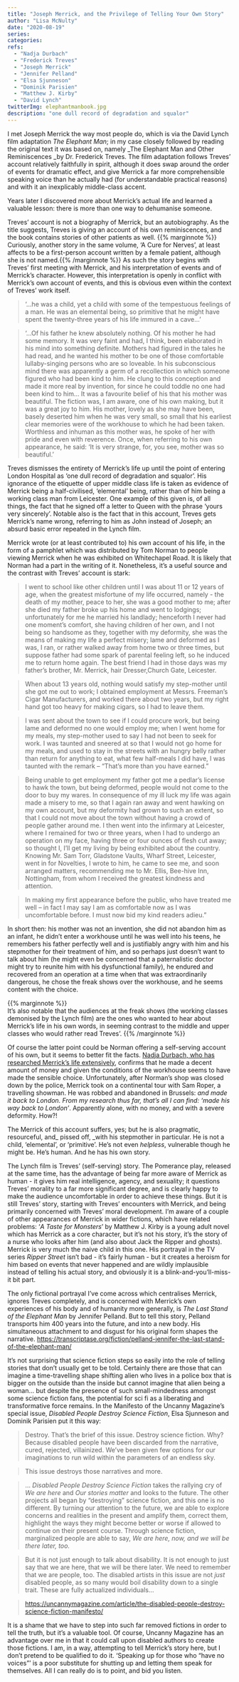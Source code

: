 ```yaml
---
title: "Joseph Merrick, and the Privilege of Telling Your Own Story"
author: "Lisa McNulty"
date: "2020-08-19"
series:
categories: 
refs:
  - "Nadja Durbach"
  - "Frederick Treves"
  - "Joseph Merrick"
  - "Jennifer Pelland"
  - "Elsa Sjunneson"
  - "Dominik Parisien"
  - "Matthew J. Kirby"
  - "David Lynch"
twitterImg: elephantmanbook.jpg
description: "one dull record of degradation and squalor"
---
```




I met Joseph Merrick the way most people do, which is via the David Lynch film adaptation _The Elephant Man_; in my case closely followed by reading the original text it was based on, namely _The Elephant Man and Other Reminiscences _by Dr. Frederick Treves. The film adaptation follows Treves’ account relatively faithfully in spirit, although it does swap around the order of events for dramatic effect, and give Merrick a far more comprehensible speaking voice than he actually had (for understandable practical reasons) and with it an inexplicably middle-class accent. 

Years later I discovered more about Merrick’s actual life and learned a valuable lesson: there is more than one way to dehumanise someone. 

Treves’ account is not a biography of Merrick, but an autobiography. As the title suggests, Treves is giving an account of his own reminiscences, and the book contains stories of other patients as well. {{% marginnote %}} Curiously, another story in the same volume, ‘A Cure for Nerves’, at least affects to be a first-person account written by a female patient, although she is not named.{{% /marginnote %}} As such the story begins with Treves’ first meeting with Merrick, and his interpretation of events and of Merrick’s character. However, this interpretation is openly in conflict with Merrick’s own account of events, and this is obvious even within the context of Treves’ work itself. 


 >   ‘...he was a child, yet a child with some of the tempestuous feelings of a man. He was an elemental being, so primitive that he might have spent the twenty-three years of his life immured in a cave...’ 


>    ‘...Of his father he knew absolutely nothing. Of his mother he had some memory. It was very faint and had, I think, been elaborated in his mind into something definite. Mothers had figured in the tales he had read, and he wanted his mother to be one of those comfortable lullaby-singing persons who are so loveable. In his subconscious mind there was apparently a germ of a recollection in which someone figured who had been kind to him. He clung to this conception and made it more real by invention, for since he could toddle no one had been kind to him... It was a favourite belief of his that his mother was beautiful. The fiction was, I am aware, one of his own making, but it was a great joy to him. His mother, lovely as she may have been, basely deserted him when he was very small, so small that his earliest clear memories were of the workhouse to which he had been taken. Worthless and inhuman as this mother was, he spoke of her with pride and even with reverence. Once, when referring to his own appearance, he said: ‘It is very strange, for, you see, mother was so beautiful.’

Treves dismisses the entirety of Merrick’s life up until the point of entering London Hospital as ‘one dull record of degradation and squalor’. His ignorance of the etiquette of upper middle class life is taken as evidence of Merrick being a half-civilised, ‘elemental’ being, rather than of him being a working class man from Leicester. One example of this given is, of all things, the fact that he signed off a letter to Queen with the phrase ‘yours very sincerely’. Notable also is the fact that in this account, Treves gets Merrick’s name wrong, referring to him as John instead of Joseph; an absurd basic error repeated in the Lynch film. 

Merrick wrote (or at least contributed to) his own account of his life, in the form of a pamphlet which was  distributed by Tom Norman to people viewing Merrick when he was exhibited on Whitechapel Road. It is likely that Norman had a part in the writing of it. Nonetheless, it’s a useful source and the contrast with Treves’ account is stark: 


>I went to school like other children until I was about 11 or 12 years of age, when the greatest misfortune of my life occurred, namely - the death of my mother, peace to her, she was a good mother to me; after she died my father broke up his home and went to lodgings; unfortunately for me he married his landlady; henceforth I never had one moment's comfort, she having children of her own, and I not being so handsome as they, together with my deformity, she was the means of making my life a perfect misery; lame and deformed as I was, I ran, or rather walked away from home two or three times, but suppose father had some spark of parental feeling left, so he induced me to return home again. The best friend I had in those days was my father's brother, Mr. Merrick, hair Dresser,Church Gate, Leicester.


>When about 13 years old, nothing would satisfy my step-mother until she got me out to work; I obtained employment at Messrs. Freeman's Cigar Manufacturers, and worked there about two years, but my right hand got too heavy for making cigars, so I had to leave them.


>I was sent about the town to see if I could procure work, but being lame and deformed no one would employ me; when I went home for my meals, my step-mother used to say I had not been to seek for work. I was taunted and sneered at so that I would not go home for my meals, and used to stay in the streets with an hungry belly rather than return for anything to eat, what few half-meals I did have, I was taunted with the remark -- "That's more than you have earned."


>Being unable to get employment my father got me a pedlar's license to hawk the town, but being deformed, people would not come to the door to buy my wares. In consequence of my ill luck my life was again made a misery to me, so that I again ran away and went hawking on my own account, but my deformity had grown to such an extent, so that I could not move about the town without having a crowd of people gather around me. I then went into the infirmary at Leicester, where I remained for two or three years, when I had to undergo an operation on my face, having three or four ounces of flesh cut away; so thought I, I'll get my living by being exhibited about the country. Knowing Mr. Sam Torr, Gladstone Vaults, Wharf Street, Leicester, went in for Novelties, I wrote to him, he came to see me, and soon arranged matters, recommending me to Mr. Ellis, Bee-hive Inn, Nottingham, from whom I received the greatest kindness and attention.


>In making my first appearance before the public, who have treated me well -- in fact I may say I am as comfortable now as I was uncomfortable before. I must now bid my kind readers adieu."

In short then: his mother was not an invention, she did not abandon him as an infant, he didn’t enter a workhouse until he was well into his teens, he remembers his father perfectly well and is justifiably angry with him and his stepmother for their treatment of him, and so perhaps just doesn’t want to talk about him (he might even be concerned that a paternalistic doctor might try to reunite him with his dysfunctional family), he endured and recovered from an operation at a time when that was extraordinarily dangerous, he chose the freak shows over the workhouse, and he seems content with the choice. 

{{% marginnote %}}   
It’s also notable that the audiences at the freak shows (the working classes demonised by the Lynch film) are the ones who wanted to hear about Merrick’s life in his own words, in seeming contrast to the middle and upper classes who would rather read Treves’. {{% /marginnote %}}

Of course the latter point could be Norman offering a self-serving account of his own, but it seems to better fit the facts. [Nadja Durbach, who has researched Merrick’s life extensively,](https://publicdomainreview.org/essay/re-examining-the-elephant-man) confirms that he made a decent amount of money and given the conditions of the workhouse seems to have made the sensible choice. Unfortunately, after Norman’s shop was closed down by the police, Merrick took on a continental tour with Sam Roper, a travelling showman. He was robbed and abandoned in Brussels: _and made it back to London. _From my research thus far, that’s all I can find: _‘made his way back to London’_. Apparently alone, with no money, and with a severe deformity. How?! 

The Merrick of this account suffers, yes; but he is also pragmatic, resourceful, and_ pissed off, _with his stepmother in particular. He is not a child, ‘elemental’, or ‘primitive’.  He’s not even _helpless_, vulnerable though he might be. He’s human. And he has his own story. 

The Lynch film is Treves’ (self-serving) story. The Pomerance play, released at the same time, has the advantage of being far more aware of Merrick as human - it gives him real intelligence, agency, and sexuality; it questions Treves’ morality to a far more significant degree, and is clearly happy to make the audience uncomfortable in order to achieve these things. But it is still Treves’ story, starting with Treves’ encounters with Merrick, and being primarily concerned with Treves’ moral development. I’m aware of a couple of other appearances of Merrick in wider fictions, which have related problems: ‘_A Taste for Monsters_’ by Matthew J. Kirby is a young adult novel which has Merrick as a core character, but it's not his story, it’s the story of a nurse who looks after him (and also about Jack the Ripper and ghosts). Merrick is very much the naive child in this one. His portrayal in the TV series _Ripper Street_ isn’t bad - it’s fairly human - but it creates a heroism for him based on events that never happened and are wildly implausible instead of telling his actual story, and obviously it is a blink-and-you’ll-miss-it bit part. 

The only fictional portrayal I’ve come across which centralises Merrick, ignores Treves completely, and is concerned with Merrick’s own experiences of his body and of humanity more generally, is _The Last Stand of the Elephant Man_ by Jennifer Pelland. But to tell this story, Pelland transports him 400 years into the future, and into a new body. His simultaneous attachment to and disgust for his original form shapes the narrative. [https://transcriptase.org/fiction/pelland-jennifer-the-last-stand-of-the-elephant-man/](https://transcriptase.org/fiction/pelland-jennifer-the-last-stand-of-the-elephant-man/)

It’s not surprising that science fiction steps so easily into the role of telling stories that don’t usually get to be told. Certainly there are those that can imagine a time-travelling shape shifting alien who lives in a police box that is bigger on the outside than the inside but cannot imagine that alien being a woman... but despite the presence of such small-mindedness amongst some science fiction fans, the potential for sci fi as a liberating and transformative force remains.  In the Manifesto of the Uncanny Magazine’s special issue, _Disabled People Destroy Science Fiction_, Elsa Sjunneson and Dominik Parisien put it this way: 


>Destroy. That’s the brief of this issue. Destroy science fiction. Why? Because disabled people have been discarded from the narrative, cured, rejected, villainized. We’ve been given few options for our imaginations to run wild within the parameters of an endless sky.


>This issue destroys those narratives and more.


>    ... _Disabled People Destroy Science Fiction_ takes the rallying cry of _We are here_ and _Our stories matter_ and looks to the future. The other projects all began by “destroying” science fiction, and this one is no different. By turning our attention to the future, we are able to explore concerns and realities in the present and amplify them, correct them, highlight the ways they might become better or worse if allowed to continue on their present course. Through science fiction, marginalized people are able to say, _We are here, now, and we will be there later, too._


>    But it is not just enough to talk about disability. It is not enough to just say that we are here, that we will be there later. We need to remember that we are people, too.  The disabled artists in this issue are not _just_ disabled people, as so many would boil disability down to a single trait. These are fully actualized individuals...


>    [https://uncannymagazine.com/article/the-disabled-people-destroy-science-fiction-manifesto/](https://uncannymagazine.com/article/the-disabled-people-destroy-science-fiction-manifesto/)

It is a shame that we have to step into such far removed fictions in order to tell the truth, but it’s a valuable tool. Of course, Uncanny Magazine has an advantage over me in that it could call upon disabled authors to create those fictions. I am, in a way, attempting to tell Merrick’s story here, but I don’t pretend to be qualified to do it. ‘Speaking up for those who “have no voices” ’ is a poor substitute for shutting up and letting them speak for themselves. All I can really do is to point, and bid you listen. 
